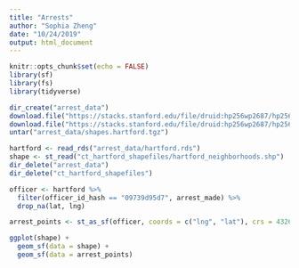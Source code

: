 ```yaml
---
title: "Arrests"
author: "Sophia Zheng"
date: "10/24/2019"
output: html_document
---
```


```r
knitr::opts_chunk$set(echo = FALSE)
library(sf)
library(fs)
library(tidyverse)
```

```r
dir_create("arrest_data")
download.file("https://stacks.stanford.edu/file/druid:hp256wp2687/hp256wp2687_ct_hartford_2019_08_13.rds", destfile = "arrest_data/hartford.rds")
download.file("https://stacks.stanford.edu/file/druid:hp256wp2687/hp256wp2687_ct_hartford_shapefiles_2019_08_13.tgz", destfile = "arrest_data/shapes.hartford.tgz")
untar("arrest_data/shapes.hartford.tgz")

hartford <- read_rds("arrest_data/hartford.rds")
shape <- st_read("ct_hartford_shapefiles/hartford_neighborhoods.shp")
dir_delete("arrest_data")
dir_delete("ct_hartford_shapefiles")

officer <- hartford %>%
  filter(officer_id_hash == "09739d95d7", arrest_made) %>%
  drop_na(lat, lng)

arrest_points <- st_as_sf(officer, coords = c("lng", "lat"), crs = 4326)

ggplot(shape) +
  geom_sf(data = shape) +
  geom_sf(data = arrest_points)
```

